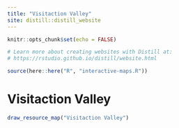 ```yaml
---
title: "Visitaction Valley"
site: distill::distill_website
---
```


  ```r
knitr::opts_chunk$set(echo = FALSE)

# Learn more about creating websites with Distill at:
# https://rstudio.github.io/distill/website.html

```



```r
source(here::here("R", "interactive-maps.R"))
```



<div class="mt-16 mb-4">
  <h1 class="text-4xl font-bold mb-4">Visitaction Valley</h1>
  </div>







```r
draw_resource_map("Visitaction Valley")
```
